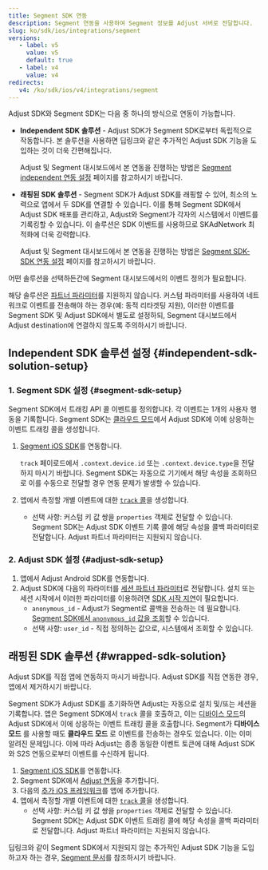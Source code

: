 ```yaml
---
title: Segment SDK 연동
description: Segment 연동을 사용하여 Segment 정보를 Adjust 서버로 전달합니다.
slug: ko/sdk/ios/integrations/segment
versions:
   - label: v5
     value: v5
     default: true
   - label: v4
     value: v4
redirects:
   v4: /ko/sdk/ios/v4/integrations/segment
---
```


Adjust SDK와 Segment SDK는 다음 중 하나의 방식으로 연동이 가능합니다.

- **Independent SDK 솔루션** \- Adjust SDK가 Segment SDK로부터 독립적으로 작동합니다. 본 솔루션을 사용하면 딥링크와 같은 추가적인 Adjust SDK 기능을 도입하는 것이 더욱 간편해집니다.

   Adjust 및 Segment 대시보드에서 본 연동을 진행하는 방법은 [Segment independent 연동 설정](https://help.adjust.com/ko/article/set-up-segment-independent-integration) 페이지를 참고하시기 바랍니다.

- **래핑된 SDK 솔루션** \- Segment SDK가 Adjust SDK를 래핑할 수 있어, 최소의 노력으로 앱에서 두 SDK를 연결할 수 있습니다. 이를 통해 Segment SDK에서 Adjust SDK 배포를 관리하고, Adjust와 Segment가 각자의 시스템에서 이벤트를 기록킹할 수 있습니다. 이 솔루션은 SDK 이벤트를 사용하므로 SKAdNetwork 최적화에 더욱 강력합니다.

   Adjust 및 Segment 대시보드에서 본 연동을 진행하는 방법은 [Segment SDK\-SDK 연동 설정](https://help.adjust.com/ko/article/set-up-segment-sdk-sdk-integration) 페이지를 참고하시기 바랍니다.

어떤 솔루션을 선택하든간에 Segment 대시보드에서의 이벤트 정의가 필요합니다.

<Callout type="warning">

해당 솔루션은 [파트너 파라미터](https://help.adjust.com/ko/article/record-events-ios-sdk#add-partner-parameters)를 지원하지 않습니다. 커스텀 파라미터를 사용하여 네트워크로 이벤트를 전송해야 하는 경우\(예: 동적 리타겟팅 지원\), 이러한 이벤트를 Segment SDK 및 Adjust SDK에서 별도로 설정하되, Segment 대시보드에서 Adjust destination에 연결하지 않도록 주의하시기 바랍니다.

</Callout>

## Independent SDK 솔루션 설정 \{\#independent\-sdk\-solution\-setup\}

### 1\. Segment SDK 설정 {#segment-sdk-setup}

Segment SDK에서 트래킹 API 콜 이벤트를 정의합니다. 각 이벤트는 1개의 사용자 행동을 기록합니다. Segment SDK는 [클라우드 모드](https://segment.com/docs/connections/destinations/#connection-modes)에서 Adjust SDK에 이에 상응하는 이벤트 트래킹 콜을 생성합니다.

1. [Segment iOS SDK](https://segment.com/docs/connections/sources/catalog/libraries/mobile/ios/)를 연동합니다.

   <Callout type="note">

   `track` 페이로드에서 `.context.device.id` 또는 `.context.device.type`을 전달하지 마시기 바랍니다. Segment SDK는 자동으로 기기에서 해당 속성을 조회하므로 이를 수동으로 전달할 경우 연동 문제가 발생할 수 있습니다.

   </Callout>

2. 앱에서 측정할 개별 이벤트에 대한 [`track` 콜](https://segment.com/docs/connections/sources/catalog/libraries/mobile/ios/#track)을 생성합니다.

   - 선택 사항: 커스텀 키 값 쌍을 `properties` 객체로 전달할 수 있습니다. Segment SDK는 Adjust SDK 이벤트 기록 콜에 해당 속성을 콜백 파라미터로 전달합니다. Adjust 파트너 파라미터는 지원되지 않습니다.

### 2\. Adjust SDK 설정 {#adjust-sdk-setup}

1. 앱에서 Adjust Android SDK를 연동합니다.
2. Adjust SDK에 다음의 파라미터를 [세션 파트너 파라미터](/ko/sdk/ios/features/session-parameters)로 전달합니다. 설치 또는 세션 시작에서 이러한 파라미터를 이용하려면 [SDK 시작 지연](/ko/sdk/ios/configuration#delay-the-start-of-the-sdk)이 필요합니다.
   - `anonymous_id` \- Adjust가 Segment로 콜백을 전송하는 데 필요합니다. [Segment SDK에서 `anonymous_id` 값을 조회](https://segment.com/docs/connections/sources/catalog/libraries/mobile/ios/#anonymousid)할 수 있습니다.
   - 선택 사항: `user_id` \- 직접 정의하는 값으로, 시스템에서 조회할 수 있습니다.

## 래핑된 SDK 솔루션 \{\#wrapped\-sdk\-solution\}

<Callout type="important">

Adjust SDK를 직접 앱에 연동하지 마시기 바랍니다. Adjust SDK를 직접 연동한 경우, 앱에서 제거하시기 바랍니다.

</Callout>

Segment SDK가 Adjust SDK를 초기화하면 Adjust는 자동으로 설치 및/또는 세션을 기록합니다. 앱은 Segment SDK에서 `track` 콜을 호출하고, 이는 [디바이스 모드](https://segment.com/docs/connections/destinations/#connection-modes)의 Adjust SDK에서 이에 상응하는 이벤트 트래킹 콜을 호출합니다. Segment가 **디바이스 모드** 를 사용할 때도 **클라우드 모드** 로 이벤트를 전송하는 경우도 있습니다. 이는 이미 알려진 문제입니다. 이에 따라 Adjust는 종종 동일한 이벤트 토큰에 대해 Adjust SDK와 S2S 연동으로부터 이벤트를 수신하게 됩니다.

1. [Segment iOS SDK](https://segment.com/docs/connections/sources/catalog/libraries/mobile/ios/)를 연동합니다.
2. Segment SDK에서 [Adjust 연동](https://segment.com/docs/connections/destinations/catalog/adjust/#ios)을 추가합니다.
3. 다음의 [추가 iOS 프레임워크](https://help.adjust.com/ko/article/get-started-ios-sdk#add-ios-frameworks)를 앱에 추가합니다.
4. 앱에서 측정할 개별 이벤트에 대한 [`track` 콜](https://segment.com/docs/connections/spec/track/)을 생성합니다.
   - 선택 사항: 커스텀 키 값 쌍을 `properties` 객체로 전달할 수 있습니다. Segment SDK는 Adjust SDK 이벤트 트래킹 콜에 해당 속성을 콜백 파라미터로 전달합니다. Adjust 파트너 파라미터는 지원되지 않습니다.

<Callout type="note">

딥링크와 같이 Segment SDK에서 지원되지 않는 추가적인 Adjust SDK 기능을 도입하고자 하는 경우, [Segment 문서](https://segment.com/docs/connections/sources/catalog/libraries/mobile/ios/ios-faqs/#how-do-i-know-when-a-destination-is-initialized)를 참조하시기 바랍니다.

</Callout>
